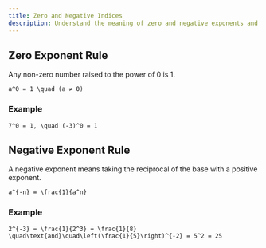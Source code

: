 ---
title: Zero and Negative Indices
description: Understand the meaning of zero and negative exponents and how to work with them.
---

## Zero Exponent Rule
Any non-zero number raised to the power of 0 is 1.

`
a^0 = 1 \quad (a ≠ 0)
`

### Example
`
7^0 = 1, \quad (-3)^0 = 1
`

## Negative Exponent Rule
A negative exponent means taking the reciprocal of the base with a positive exponent.

`
a^{-n} = \frac{1}{a^n}
`

### Example
`
2^{-3} = \frac{1}{2^3} = \frac{1}{8}
\quad\text{and}\quad\left(\frac{1}{5}\right)^{-2} = 5^2 = 25
`
